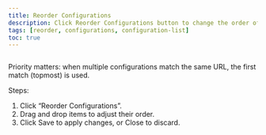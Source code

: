 ```yaml
---
title: Reorder Configurations
description: Click Reorder Configurations button to change the order of configurations.
tags: [reorder, configurations, configuration-list]
toc: true
---
```


<img
  class="d-block mb-4 img-fluid rounded-3"
  src="/docs/[[config:docs_version]]/assets/img/configuration-list-reorder.png"
  alt=""
/>

<Callout type="info">
  Priority matters: when multiple configurations match the same URL, the first match (topmost) is used.
</Callout>

Steps:

1. Click “Reorder Configurations”.
2. Drag and drop items to adjust their order.
3. Click Save to apply changes, or Close to discard.
   <img
     class="d-block mb-4 img-fluid rounded-3"
     src="/docs/[[config:docs_version]]/assets/img/configuration-list-reorder-modal.png"
     alt=""
   />
